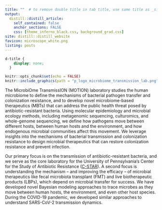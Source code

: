 ```yaml
---
title: ""  # to remove double title in tab title, use same title as _site.yaml; to use ;title: index title', leave blank
output:
  distill::distill_article:
    self_contained: false
    anchor_sections: FALSE
    css: [theme_inferno_black.css, background_grad.css]
site: distill::distill_website
favicon: microscope_white.png
listing: posts
---
```


```css
d-title {
    display: none;
  }
```

```r

knitr::opts_chunk$set(echo = FALSE)
knitr::include_graphics(path = "p_logo_microbiome_transmission_lab.png")

```
  
The MicrobiOme TransmissION (MOTION) laboratory studies the human microbiome to define the mechanisms of bacterial pathogen transfer and colonization resistance, and to develop novel microbiome-based therapeutics (MBTs) that can address the public health threat posed by antibiotic-resistant bacteria. Using molecular epidemiology and microbial ecology methods, including metagenomic sequencing, culturomics, and whole-genome sequencing, we define how pathogens move between different hosts, between human hosts and the environment, and how endogenous microbial communities affect this movement. We leverage insights into the mechanisms of bacterial transmission and colonization resistance to design microbial therapeutics that can restore colonization resistance and prevent infection.  
  
Our primary focus is on the transmission of antibiotic-resistant bacteria, and we serve as the core laboratory for the University of Pennsylvania's Center for the Study of Antibiotic Resistance ([C-STAR](ares.med.upenn.edu)). A second focus is understanding the mechanism -- and improving the efficacy -- of microbial therapeutics like fecal microbiota transplant (FMT) and live biotherapeutic products (LBPs), which depend on microbial transfer for success. We have developed novel Bayesian modeling approaches to trace microbes as they move between human hosts, the environment, and even other host species. During the COVID-19 pandemic, we developed similar approaches to understand SARS-CoV-2 transmission dynamics.  
  
 <br>

 <br>

 <br>
 

